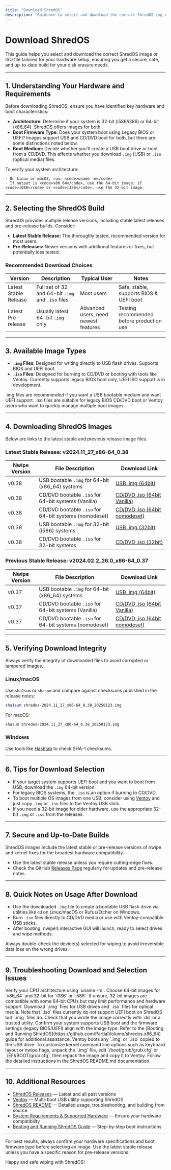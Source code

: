```yaml
---
title: "Download ShredOS"
description: "Guidance to select and download the correct ShredOS img or iso for your hardware (32/64 bit, latest/pre-release, USB vs CD/DVD, bios/UEFI), ensuring you get a safe and up-to-date build."
---
```


# Download ShredOS

This guide helps you select and download the correct ShredOS image or ISO file tailored for your hardware setup, ensuring you get a secure, safe, and up-to-date build for your disk erasure needs.

---

## 1. Understanding Your Hardware and Requirements

Before downloading ShredOS, ensure you have identified key hardware and boot characteristics:

- **Architecture:** Determine if your system is 32-bit (i586/i386) or 64-bit (x86_64). ShredOS offers images for both.
- **Boot Firmware Type:** Does your system boot using Legacy BIOS or UEFI? Images support USB and CD/DVD boot for both, but there are some distinctions noted below.
- **Boot Medium:** Decide whether you'll create a USB boot drive or boot from a CD/DVD. This affects whether you download `.img` (USB) or `.iso` (optical media) files.

<div>
  <Check>
    To verify your system architecture:
    
    - On Linux or macOS, run: <code>uname -m</code>
    - If output is <code>x86_64</code>, use the 64-bit image; if <code>i686</code> or <code>i386</code>, use the 32-bit image.
  </Check>
</div>

---

## 2. Selecting the ShredOS Build

ShredOS provides multiple release versions, including stable latest releases and pre-release builds. Consider:

- **Latest Stable Release:** The thoroughly tested, recommended version for most users.
- **Pre-Releases:** Newer versions with additional features or fixes, but potentially less tested.

### Recommended Download Choices

| Version | Description | Typical User | Notes |
|---------|-------------|--------------|-------|
| Latest Stable Release | Full set of 32 and 64-bit `.img` and `.iso` files | Most users | Safe, stable, supports BIOS & UEFI boot |
| Latest Pre-release | Usually latest 64-bit `.img` only | Advanced users, need newest features | Testing recommended before production use |

---

## 3. Available Image Types

- **`.img` Files**: Designed for writing directly to USB flash drives. Supports BIOS and UEFI boot.
- **`.iso` Files**: Designed for burning to CD/DVD or booting with tools like Ventoy. Currently supports legacy BIOS boot only, UEFI ISO support is in development.

<Tip>
.img files are recommended if you want a USB bootable medium and want UEFI support.
.iso files are suitable for legacy BIOS CD/DVD boot or Ventoy users who want to quickly manage multiple boot images.
</Tip>

---

## 4. Downloading ShredOS Images

Below are links to the latest stable and previous release image files.

### Latest Stable Release: v2024.11_27_x86-64_0.38

| Nwipe Version | File Description | Download Link |
|---------------|------------------|---------------|
| v0.38         | USB bootable `.img` for 64-bit (x86_64) systems | [USB .img (64bit)](https://github.com/PartialVolume/shredos.x86_64/releases/download/v2024.11_27_x86-64_0.38/shredos-2024.11_27_x86-64_0.38_20250123.img) |
| v0.38         | CD/DVD bootable `.iso` for 64-bit systems (Vanilla) | [CD/DVD .iso (64bit Vanilla)](https://github.com/PartialVolume/shredos.x86_64/releases/download/v2024.11_27_x86-64_0.38/shredos-2024.11_27_x86-64_0.38_20250125_vanilla.iso) |
| v0.38         | CD/DVD bootable `.iso` for 64-bit systems (nomodeset) | [CD/DVD .iso (64bit nomodeset)](https://github.com/PartialVolume/shredos.x86_64/releases/download/v2024.11_27_x86-64_0.38/shredos-2024.11_27_x86-64_0.38_20250125_nomodeset.iso) |
| v0.38         | USB bootable `.img` for 32-bit (i586) systems | [USB .img (32bit)](https://github.com/PartialVolume/shredos.x86_64/releases/download/v2024.11_27_x86-64_0.38/shredos-2024.11_27_i586_32bit_0.38_20250127_vanilla.img) |
| v0.38         | CD/DVD bootable `.iso` for 32-bit systems | [CD/DVD .iso (32bit)](https://github.com/PartialVolume/shredos.x86_64/releases/download/v2024.11_27_x86-64_0.38/shredos-2024.11_27_i586_32bit_0.38_20250128_vanilla.iso) |

### Previous Stable Release: v2024.02.2_26.0_x86-64_0.37

| Nwipe Version | File Description | Download Link |
|---------------|------------------|---------------|
| v0.37         | USB bootable `.img` for 64-bit (x86_64) systems | [USB .img (64bit)](https://github.com/PartialVolume/shredos.x86_64/releases/download/v2024.02.2_26.0_x86-64_0.37/shredos-2024.02.2_26.0_x86-64_0.37_20240610.img) |
| v0.37         | CD/DVD bootable `.iso` for 64-bit systems (Vanilla) | [CD/DVD .iso (64bit Vanilla)](https://github.com/PartialVolume/shredos.x86_64/releases/download/v2024.02.2_26.0_x86-64_0.37/shredos-2024.02.2_26.0_x86-64_0.37_20240611.iso) |
| v0.37         | CD/DVD bootable `.iso` for 64-bit systems (nomodeset) | [CD/DVD .iso (64bit nomodeset)](https://github.com/PartialVolume/shredos.x86_64/releases/download/v2024.02.2_26.0_x86-64_0.37/shredos-2024.02.2_26.0_x86-64_0.37-nomodeset_20240611.iso) |

---

## 5. Verifying Download Integrity

Always verify the integrity of downloaded files to avoid corrupted or tampered images.

### Linux/macOS

Use `sha1sum` or `shasum` and compare against checksums published in the release notes:

```bash
sha1sum shredos-2024.11_27_x86-64_0.38_20250123.img
```

For macOS:

```bash
shasum shredos-2024.11_27_x86-64_0.38_20250123.img
```

### Windows

Use tools like [Hashtab](http://implbits.com/products/hashtab/) to check SHA-1 checksums.

---

## 6. Tips for Download Selection

- If your target system supports UEFI boot and you want to boot from USB, download the `.img` 64-bit version.
- For legacy BIOS systems, the `.iso` is an option if burning to CD/DVD.
- To boot multiple OS images from one USB, consider using [Ventoy](https://github.com/ventoy/Ventoy) and just copy `.img` or `.iso` files to the Ventoy USB stick.
- If you need a 32-bit image for older hardware, use the appropriate 32-bit `.img` or `.iso` from the releases.

---

## 7. Secure and Up-to-Date Builds

ShredOS images include the latest stable or pre-release versions of nwipe and kernel fixes for the broadest hardware compatibility.

- Use the latest stable release unless you require cutting-edge fixes.
- Check the GitHub [Releases Page](https://github.com/PartialVolume/shredos.x86_64/releases) regularly for updates and pre-release notes.

---

## 8. Quick Notes on Usage After Download

- Use the downloaded `.img` file to create a bootable USB flash drive via utilities like `dd` on Linux/macOS or Rufus/Etcher on Windows.
- Burn `.iso` files directly to CD/DVD media or use with Ventoy-compatible USB sticks.
- After booting, nwipe’s interactive GUI will launch, ready to select drives and wipe methods.

<Tip>
Always double-check the device(s) selected for wiping to avoid irreversible data loss on the wrong drives.
</Tip>

---

## 9. Troubleshooting Download and Selection Issues

<AccordionGroup title="Common Issues Downloading or Selecting Images">

<Accordion title="I’m not sure whether to choose 32-bit or 64-bit images">
Verify your CPU architecture using `uname -m`. Choose 64-bit images for `x86_64` and 32-bit for `i386` or `i586`. If unsure, 32-bit images are compatible with some 64-bit CPUs but may limit performance and hardware support.
</Accordion>

<Accordion title="Which image should I download for USB boot vs CD/DVD?">
Download `.img` files for USB drives and `.iso` files for optical media. Note that `.iso` files currently do not support UEFI boot on ShredOS but `.img` files do.
</Accordion>

<Accordion title="Why does my USB boot fail after writing an .img file?">
Check that you wrote the image correctly with `dd` or a trusted utility. Confirm your system supports USB boot and the firmware settings (legacy BIOS/UEFI) align with the image type. Refer to the [Booting and Running ShredOS](https://github.com/PartialVolume/shredos.x86_64) guide for additional assistance.
</Accordion>

<Accordion title="I want to use Ventoy, but how do I modify the boot options?">
Ventoy boots any `.img` or `.iso` copied to the USB drive. To customize kernel command line options such as keyboard layout or nwipe flags, unpack the `.img` file, edit `/boot/grub/grub.cfg` or `/EFI/BOOT/grub.cfg`, then repack the image and copy it to Ventoy. Follow the detailed instructions in the ShredOS README.md documentation.
</Accordion>

</AccordionGroup>

---

## 10. Additional Resources

- [ShredOS Releases](https://github.com/PartialVolume/shredos.x86_64/releases) — Latest and all past versions
- [Ventoy](https://github.com/ventoy/Ventoy) — Multi-boot USB utility supporting ShredOS
- [ShredOS README](https://github.com/PartialVolume/shredos.x86_64/blob/master/README.md) — Detailed usage, troubleshooting, and building from source
- [System Requirements & Supported Hardware](https://your-docs-domain/getting-started/introduction-overview/supported-hardware-and-requirements) — Ensure your hardware compatibility
- [Booting and Running ShredOS Guide](https://your-docs-domain/guides/getting-started-workflows/booting-running-shredos) — Step-by-step boot instructions

---

For best results, always confirm your hardware specifications and boot firmware type before selecting an image. Use the latest stable release unless you have a specific reason for pre-release versions.

Happy and safe wiping with ShredOS!
